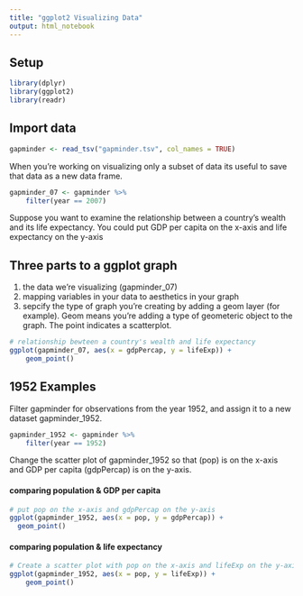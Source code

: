 ```yaml
---
title: "ggplot2 Visualizing Data"
output: html_notebook
---
```


## Setup

```r
library(dplyr)
library(ggplot2)
library(readr)
```

## Import data

```r
gapminder <- read_tsv("gapminder.tsv", col_names = TRUE)
```

When you're working on visualizing only a subset of data its useful to save that data as a new data frame.

```r
gapminder_07 <- gapminder %>%
    filter(year == 2007)
```

Suppose you want to examine the relationship between a country's wealth and its life expectancy. You could put GDP per capita on the x-axis and life expectancy on the y-axis


## Three parts to a ggplot graph

1. the data we're visualizing (gapminder_07)
2. mapping variables in your data to aesthetics in your graph
3. sepcify the type of graph you're creating by adding a geom layer (for example). Geom means you're adding a type of geometeric object to the graph. The point indicates a scatterplot.


```r
# relationship bewteen a country's wealth and life expectancy
ggplot(gapminder_07, aes(x = gdpPercap, y = lifeExp)) +
    geom_point()
```

## 1952 Examples

Filter gapminder for observations from the year 1952, and assign it to a new dataset gapminder_1952.

```r
gapminder_1952 <- gapminder %>%
    filter(year == 1952)
```

Change the scatter plot of gapminder_1952 so that (pop) is on the x-axis and GDP per capita (gdpPercap) is on the y-axis.

#### comparing population & GDP per capita

```r
# put pop on the x-axis and gdpPercap on the y-axis
ggplot(gapminder_1952, aes(x = pop, y = gdpPercap)) +
  geom_point()
```

#### comparing population & life expectancy

```r
# Create a scatter plot with pop on the x-axis and lifeExp on the y-axis
ggplot(gapminder_1952, aes(x = pop, y = lifeExp)) + 
    geom_point()
```

